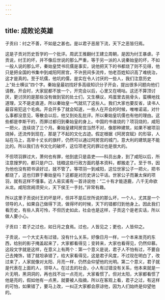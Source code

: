 ```yaml
---
---
---
```

title: 成败论英雄
---




子贡曰：纣之不善，不如是之甚也。是以君子恶居下流，天下之恶皆归焉。

这是子贡对历史哲学的一个批评。周武王推翻纣王建立周朝，是因为纣王暴虐。子贡说，纣王的坏，并不像后世说的那么严重，等于另一派的人说秦始皇的坏，不如一般人说的那么坏，秦始皇焚书坑儒是事实，说他把天下的书都烧了则不见得，他只是把全国的书集中到咸阳阿房宫，不许民间多流传，怕老百姓知识高了难统治，这才是真的。至于坑儒，他坑的儒，是实在令人讨厌的一些人，我们注意历史上“处士横议”四个字。秦始皇最初找好多高级知识分子开会，提出很多问题向他们请教，开会时，大家屁都不放一个，开完会以后，心里又在嘀咕。这还不算顶讨厌，更讨厌的是那些没有做到官的处士们，又生横议，鸡蛋里去挑骨头，蛮横地找道理，又不是走直道，所以秦始皇一气就坑了这些人。我们大家也要反省，读书人最容易犯这个毛病。开会开多了就会知道，一些人在开会的时候，唯唯诺诺，对什么事都没意见，等散会以后，他又到处乱批评。所以秦始皇坑儒也有他的理由。这些都是李斯干的，而罪过都归到秦始皇的身上。中国的书谁烧的？项羽烧的，咸阳一把火，连续烧了三个月。秦始皇建阿房宫当然不对，像那种建筑，如果不被项羽烧掉，还流传到现在，那是了不起的文化古迹。假定根据《阿房宫赋》的形容，人站在马上，高举十丈长的旗杆，仍然可以通过阿房宫的城门，意大利的建筑是不能比的。所以我们古书文化的破坏，这位项老兄的罪过也是很大的。

不但项羽罪过大，萧何也有罪，他到底只是县吏——科员出身，到了咸阳以后，所注意搜罗的，都只是户口、钱粮这些行政方面的基本资料，都搬走了。至于书，因为他也没有把书读好过，就不管了。等项羽一到咸阳，这位世家公子一把火，把书都烧了，这也归罪于秦始皇吗？这都是对历史讲公平话。世家公子而兼太保的项羽，就有这样不懂事。近人易实甫有一首诗说他：“二十有才能逐鹿，八千无命欲从龙。咸阳宫阙须臾火，天下侯王一手封。”非常有趣。

所以这里子贡说纣王的坏是坏，但并不是后世所说的那么坏，一个人，尤其是一个领导的人，如果自己做得下流，做得坏的时候，天下的错都归到他身上。因此我们看历史，有些人真可怜，不但历史如此，社会也是这样，子贡这个是老实话，所以做人要小心。

子贡曰：君子之过也，如日月之食焉。过也，人皆见之；更也，人皆仰之。

子贡说，一个大丈夫有过错，没有什么关系，好像日月一样，一个本来发亮的东西，给别的影子掩盖起来了，大家都看得见；变转来，大家也看得见，仍然仰慕。这段文字就是这样，在意义上有两个：第一个意义是说，君子人不怕有过，不要自己去掩饰，错了就坦承错了，给大家看得见，这是君子风度，不过现在明白了，改过来了，人家就像对太阳、月亮一样，仍然会仰望他的光明。第二个意义，君子就是代表在上面的人，领导人。在过去的社会，小人有过错没有关系，他本来就是一片无明，黑洞洞的，再也找不出一点亮光，大家看惯了。但对太阳，大家都看惯了他是亮的，假如他有一点黑，就要被人指摘，所以在客观上看，君子之过，有这样的可怕，如果错了，要马上改，一纠正大家都会原谅他，因为人们始终是仰望他的。